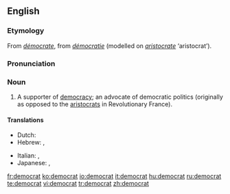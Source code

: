 {{see|Democrat}}
{{wikipedia|dab=democrat}}
==English==
===Etymology===
From {{F.}} ''[[démocrate]]'', from ''[[démocratie]]'' (modelled on ''[[aristocrate]]'' ‘aristocrat’).

===Pronunciation===
{{IPA|/ˈdɛməkræt/}}

===Noun===
{{en-noun}}

# A supporter of [[democracy]]; an advocate of democratic politics (originally as opposed to the [[aristocrats]] in Revolutionary France).

====Translations====
{{top}}
* Dutch: {{t|nl|democraat|m}}
* Hebrew: {{t|he|דמוקרט|m|tr=demoqrat'|sc=Hebr}}, {{t|he|דמוקרטית|f|tr=demoqrat'it|sc=Hebr}}
{{mid}}
* Italian: {{t+|it|democratico|m}}, {{t+|it|democratica|f}}
* Japanese: {{t|ja|民主党支持者|tr=minshutōshijisha|sc=Jpan}} {{qualifier|for the party supporter}}, {{t|ja|民主主義者|tr=minshushugisha|sc=Jpan}} {{qualifier|for the idea supporter}}
{{bottom}}

[[fr:democrat]]
[[ko:democrat]]
[[io:democrat]]
[[it:democrat]]
[[hu:democrat]]
[[ru:democrat]]
[[te:democrat]]
[[vi:democrat]]
[[tr:democrat]]
[[zh:democrat]]